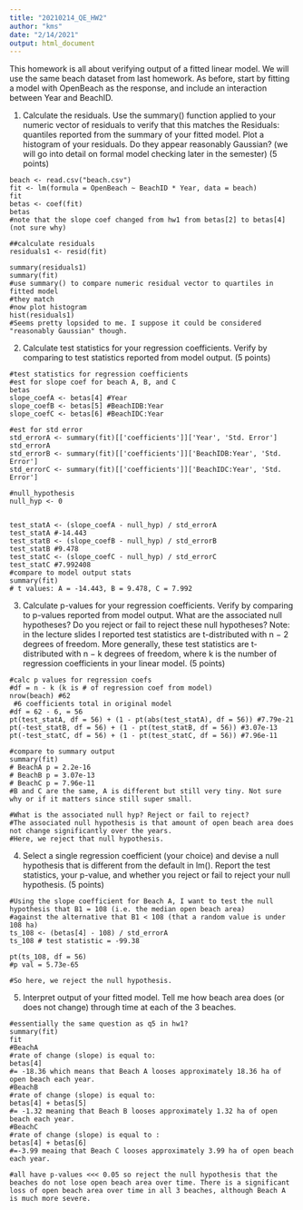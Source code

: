 ```yaml
---
title: "20210214_QE_HW2"
author: "kms"
date: "2/14/2021"
output: html_document
---
```

This homework is all about verifying output of a fitted linear model. We will use the same beach dataset from last homework. As before, start by fitting a model with OpenBeach as the response, and include an interaction between Year and BeachID.


1. Calculate the residuals. Use the summary() function applied to your numeric vector of residuals to verify that this matches the Residuals: quantiles reported from the summary of your fitted model. Plot a histogram of your residuals. Do they appear reasonably Gaussian? (we will go into detail on formal model checking later in the semester) (5 points)
```q1
beach <- read.csv("beach.csv")
fit <- lm(formula = OpenBeach ~ BeachID * Year, data = beach)
fit
betas <- coef(fit)
betas
#note that the slope coef changed from hw1 from betas[2] to betas[4] (not sure why)

##calculate residuals
residuals1 <- resid(fit)

summary(residuals1)
summary(fit)
#use summary() to compare numeric residual vector to quartiles in fitted model
#they match
#now plot histogram
hist(residuals1)
#Seems pretty lopsided to me. I suppose it could be considered "reasonably Gaussian" though.

```

2. Calculate test statistics for your regression coefficients. Verify by comparing to test statistics reported from model output. (5 points)

``` q2
#test statistics for regression coefficients
#est for slope coef for beach A, B, and C
betas
slope_coefA <- betas[4] #Year
slope_coefB <- betas[5] #BeachIDB:Year
slope_coefC <- betas[6] #BeachIDC:Year

#est for std error
std_errorA <- summary(fit)[['coefficients']]['Year', 'Std. Error']
std_errorA
std_errorB <- summary(fit)[['coefficients']]['BeachIDB:Year', 'Std. Error']
std_errorC <- summary(fit)[['coefficients']]['BeachIDC:Year', 'Std. Error']

#null_hypothesis
null_hyp <- 0


test_statA <- (slope_coefA - null_hyp) / std_errorA
test_statA #-14.443
test_statB <- (slope_coefB - null_hyp) / std_errorB
test_statB #9.478
test_statC <- (slope_coefC - null_hyp) / std_errorC
test_statC #7.992408
#compare to model output stats
summary(fit)
# t values: A = -14.443, B = 9.478, C = 7.992
```

3. Calculate p-values for your regression coefficients. Verify by comparing to p-values reported from model output. What are the associated null hypotheses? Do you reject or fail to reject these null hypotheses? Note: in the lecture slides I reported test statistics are t-distributed with n − 2 degrees of freedom. More generally, these test statistics are t-distributed with n − k degrees of freedom, where k is the number of regression coefficients in your linear model. (5 points)
```q3
#calc p values for regression coefs
#df = n - k (k is # of regression coef from model)
nrow(beach) #62
 #6 coefficients total in original model
#df = 62 - 6, = 56
pt(test_statA, df = 56) + (1 - pt(abs(test_statA), df = 56)) #7.79e-21
pt(-test_statB, df = 56) + (1 - pt(test_statB, df = 56)) #3.07e-13
pt(-test_statC, df = 56) + (1 - pt(test_statC, df = 56)) #7.96e-11
 
#compare to summary output
summary(fit) 
# BeachA p = 2.2e-16
# BeachB p = 3.07e-13
# BeachC p = 7.96e-11
#B and C are the same, A is different but still very tiny. Not sure why or if it matters since still super small.

#What is the associated null hyp? Reject or fail to reject?
#The associated null hypothesis is that amount of open beach area does not change significantly over the years.
#Here, we reject that null hypothesis. 
```

4. Select a single regression coefficient (your choice) and devise a null hypothesis that is different from the default in lm(). Report the test statistics, your p-value, and whether you reject or fail to reject your null hypothesis. (5 points)
```q4
#Using the slope coefficient for Beach A, I want to test the null hypothesis that B1 = 108 (i.e. the median open beach area) 
#against the alternative that B1 < 108 (that a random value is under 108 ha)
ts_108 <- (betas[4] - 108) / std_errorA
ts_108 # test statistic = -99.38

pt(ts_108, df = 56)
#p val = 5.73e-65

#So here, we reject the null hypothesis. 

```
5. Interpret output of your fitted model. Tell me how beach area does (or does not change) through time at each of the 3 beaches.

```q5
#essentially the same question as q5 in hw1?
summary(fit)
fit
#BeachA
#rate of change (slope) is equal to:
betas[4]
#= -18.36 which means that Beach A looses approximately 18.36 ha of open beach each year.
#BeachB
#rate of change (slope) is equal to:
betas[4] + betas[5]
#= -1.32 meaning that Beach B looses approximately 1.32 ha of open beach each year.
#BeachC
#rate of change (slope) is equal to :
betas[4] + betas[6]
#=-3.99 meaing that Beach C looses approximately 3.99 ha of open beach each year.    

#all have p-values <<< 0.05 so reject the null hypothesis that the beaches do not lose open beach area over time. There is a significant loss of open beach area over time in all 3 beaches, although Beach A is much more severe.
```
